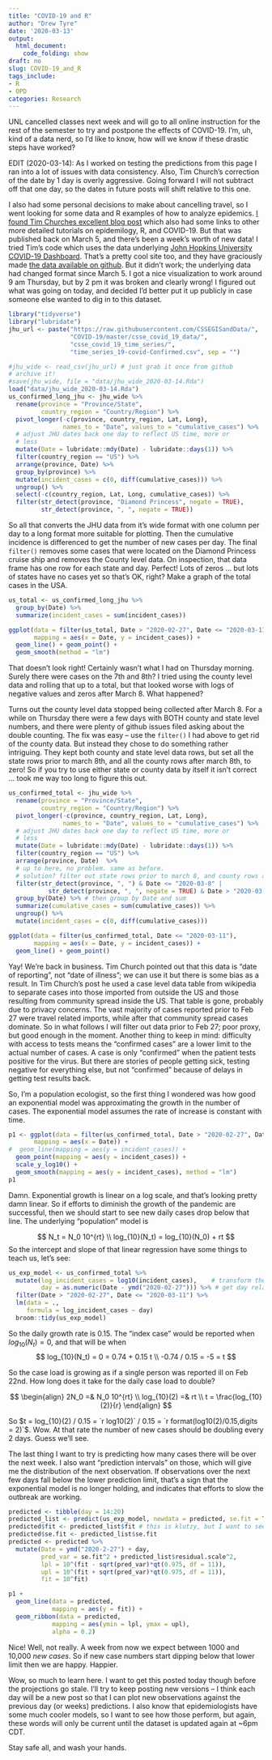 ```yaml
---
title: "COVID-19 and R"
author: "Drew Tyre"
date: '2020-03-13'
output: 
  html_document:
    code_folding: show
draft: no
slug: COVID-19_and_R
tags_include:
- R
- OPD
categories: Research
---
```


UNL cancelled classes next week and will go to all online instruction for
the rest of the semester to try and postpone the effects of COVID-19. I'm,
uh, kind of a data nerd, so I'd like to know, how will we know if these 
drastic steps have worked? 

EDIT (2020-03-14): As I worked on testing the predictions from this page
I ran into a lot of issues with data consistency. Also, Tim Church's 
correction of the date by 1 day is overly aggressive. Going forward I
will not subtract off that one day, so the dates in future posts will
shift relative to this one. 

I also had some personal decisions to make about cancelling travel, so I went
looking for some data and R examples of how to analyze epidemics. [I found Tim 
Churches excellent blog post](https://rviews.rstudio.com/2020/03/05/covid-19-epidemiology-with-r/)
which also had some links to other more detailed tutorials on epidemilogy, R, 
and COVID-19. But that was published back on March 5, and there's been a week's 
worth of new data! I tried Tim's code which uses the data underlying 
[John Hopkins University COVID-19 Dashboard](https://systems.jhu.edu/). 
That's a pretty cool site too, and they have graciously made [the data available
on github](https://github.com/CSSEGISandData/COVID-19). But it didn't work; 
the underlying data had changed format since March 5. I got a nice visualization
to work around 9 am Thursday, but by 2 pm it was broken and clearly wrong! 
I figured out what was going on today, and decided I'd better put it up
publicly in case someone else wanted to dig in to this dataset.

```r
library("tidyverse")
library("lubridate")
jhu_url <- paste("https://raw.githubusercontent.com/CSSEGISandData/", 
                 "COVID-19/master/csse_covid_19_data/", 
                 "csse_covid_19_time_series/", 
                 "time_series_19-covid-Confirmed.csv", sep = "")

#jhu_wide <- read_csv(jhu_url) # just grab it once from github
# archive it! 
#save(jhu_wide, file = "data/jhu_wide_2020-03-14.Rda")
load("data/jhu_wide_2020-03-14.Rda")
us_confirmed_long_jhu <- jhu_wide %>% 
  rename(province = "Province/State", 
         country_region = "Country/Region") %>% 
  pivot_longer(-c(province, country_region, Lat, Long), 
               names_to = "Date", values_to = "cumulative_cases") %>% 
  # adjust JHU dates back one day to reflect US time, more or
  # less
  mutate(Date = lubridate::mdy(Date) - lubridate::days(1)) %>% 
  filter(country_region == "US") %>% 
  arrange(province, Date) %>% 
  group_by(province) %>% 
  mutate(incident_cases = c(0, diff(cumulative_cases))) %>% 
  ungroup() %>% 
  select(-c(country_region, Lat, Long, cumulative_cases)) %>% 
  filter(str_detect(province, "Diamond Princess", negate = TRUE),
         str_detect(province, ", ", negate = TRUE))
```

So all that converts the JHU data from it's wide format with one column per day
to a long format more suitable for plotting. Then the cumulative incidence is
differenced to get the number of new cases per day. The final `filter()` 
removes some cases that were located on the Diamond Princess cruise ship and
removes the County level data. On inspection, that data frame has one row for
each state and day. Perfect! Lots of zeros ... but lots of states have no cases 
yet so that's OK, right? Make a graph of the total cases in the USA. 

```r
us_total <- us_confirmed_long_jhu %>% 
  group_by(Date) %>% 
  summarize(incident_cases = sum(incident_cases))

ggplot(data = filter(us_total, Date > "2020-02-27", Date <= "2020-03-11"),
       mapping = aes(x = Date, y = incident_cases)) + 
  geom_line() + geom_point() +
  geom_smooth(method = "lm")
```

That doesn't look right! Certainly wasn't what I had on Thursday morning. Surely
there were cases on the 7th and 8th? I tried
using the county level data and rolling that up to a total, but that looked worse
with logs of negative values and zeros after March 8. What happened?

Turns out the county level data stopped being collected after March 8. For a while
on Thursday there were a few days with BOTH county and state level numbers, and
there were plenty of github issues filed asking about the double counting. The
fix was easy -- use the `filter()` I had above to get rid of the county data. But 
instead they chose to do something rather intriguing. They kept both county and 
state level data rows, but set all the state rows prior to march 8th, and all the
county rows after march 8th, to zero! So if you try to use either state or county
data by itself it isn't correct ... took me way too long to figure this out.

```r
us_confirmed_total <- jhu_wide %>% 
  rename(province = "Province/State", 
         country_region = "Country/Region") %>% 
  pivot_longer(-c(province, country_region, Lat, Long), 
               names_to = "Date", values_to = "cumulative_cases") %>% 
  # adjust JHU dates back one day to reflect US time, more or
  # less
  mutate(Date = lubridate::mdy(Date) - lubridate::days(1)) %>% 
  filter(country_region == "US") %>% 
  arrange(province, Date)  %>% 
  # up to here, no problem. same as before.
  # solution? filter out state rows prior to march 8, and county rows after that. 
  filter(str_detect(province, ", ") & Date <= "2020-03-8" |
           str_detect(province, ", ", negate = TRUE) & Date > "2020-03-8") %>% 
  group_by(Date) %>% # then group by Date and sum
  summarize(cumulative_cases = sum(cumulative_cases)) %>% 
  ungroup() %>% 
  mutate(incident_cases = c(0, diff(cumulative_cases)))

ggplot(data = filter(us_confirmed_total, Date <= "2020-03-11"),
       mapping = aes(x = Date, y = incident_cases)) + 
  geom_line() + geom_point()
```

Yay! We're back in business. Tim Church pointed out that this data is "date of reporting", 
not "date of illness"; we can use it but there is some bias as a result. 
In Tim Church's post he used a case level data table from
wikipedia to separate cases into those imported from outside the US and those resulting
from community spread inside the US. That table is gone, probably due
to privacy concerns. The vast majority of cases reported prior to Feb 27 were travel
related imports, while after that community spread cases dominate. So in what
follows I will filter out data prior to Feb 27; poor proxy, but good enough
in the moment. Another thing to keep in mind: difficulty with access to tests
means the "confirmed cases" are a lower limit to the actual number of cases. A
case is only "confirmed" when the patient tests positive for the virus. But there
are stories of people getting sick, testing negative for everything else, but
not "confirmed" because of delays in getting test results back. 

So, I'm a population ecologist, so the first thing I wondered was how good an
exponential model was approximating the growth in the number of cases. The exponential
model assumes the rate of increase is constant with time.

```r
p1 <- ggplot(data = filter(us_confirmed_total, Date > "2020-02-27", Date <= "2020-03-11"),
       mapping = aes(x = Date)) + 
#  geom_line(mapping = aes(y = incident_cases)) + 
  geom_point(mapping = aes(y = incident_cases)) + 
  scale_y_log10() + 
  geom_smooth(mapping = aes(y = incident_cases), method = "lm")
p1
```

Damn. Exponential growth is linear on a log scale, and that's looking pretty damn
linear. So if efforts to diminish the growth of the pandemic are successful, 
then we should start to see new daily cases drop below that line. The underlying
"population" model is

$$
N_t = N_0 10^{rt} \\
log_{10}(N_t) = log_{10}(N_0) + rt
$$
So the intercept and slope of that linear regression have some things to teach us, let's see:

```r
us_exp_model <- us_confirmed_total %>% 
  mutate(log_incident_cases = log10(incident_cases),    # transform the data
         day = as.numeric(Date - ymd("2020-02-27"))) %>% # get day relative to Feb 27
  filter(Date > "2020-02-27", Date <= "2020-03-11") %>% 
  lm(data = .,
     formula = log_incident_cases ~ day) 
  broom::tidy(us_exp_model)
```

So the daily growth rate is 0.15. The "index case" would be reported when $log_{10}(N_t) = 0$, and
that will be when 
$$
log_{10}(N_t) = 0 = 0.74 + 0.15 t \\
-0.74 / 0.15 = -5 = t
$$

So the case load is growing as if a single person was reported ill on Feb 22nd. How long does it take 
for the daily case load to double?

$$
\begin{align}
2N_0 =& N_0 10^{rt} \\  
log_{10}(2) =& rt \\
t = \frac{log_{10}(2)}{r}
\end{align}
$$

So $t = log_{10}(2) / 0.15 =  `r log10(2)` / 0.15 = `r format(log10(2)/0.15,digits = 2)`$. Wow. 
At that rate the number of new cases should be doubling every 2 days. Guess we'll see. 

The last thing I want to try is predicting how many cases there will be over the next week. 
I also want "prediction intervals" on those, which will give me the distribution of the next
observation. If observations over the next few days fall below the lower prediction limit, that's
a sign that the exponential model is no longer holding, and indicates that efforts to slow
the outbreak are working. 

```r
predicted <- tibble(day = 14:20)
predicted_list <- predict(us_exp_model, newdata = predicted, se.fit = TRUE)
predicted$fit <- predicted_list$fit # this is klutzy, but I want to see the answer! 
predicted$se.fit <- predicted_list$se.fit
predicted <- predicted %>% 
  mutate(Date = ymd("2020-2-27") + day,
         pred_var = se.fit^2 + predicted_list$residual.scale^2,
         lpl = 10^(fit - sqrt(pred_var)*qt(0.975, df = 11)),
         upl = 10^(fit + sqrt(pred_var)*qt(0.975, df = 11)),
         fit = 10^fit)

p1 + 
  geom_line(data = predicted,
            mapping = aes(y = fit)) +
  geom_ribbon(data = predicted,
            mapping = aes(ymin = lpl, ymax = upl),
            alpha = 0.2)
```

Nice! Well, not really. A week from now we expect between 1000 and 10,000 *new cases*. 
So if new case numbers start dipping below that lower limit then we
are happy. Happier. 

Wow, so much to learn here. I want to get this posted today though before the projections go stale. 
I'll try to keep posting new versions -- I think each day will be a new post so that I can
plot new observations against the previous day (or weeks) predictions. I also know
that epidemiologists have some much cooler models, so I want to see how those perform,
but again, these words will only be current until the dataset is updated again at ~6pm CDT. 

Stay safe all, and wash your hands. 